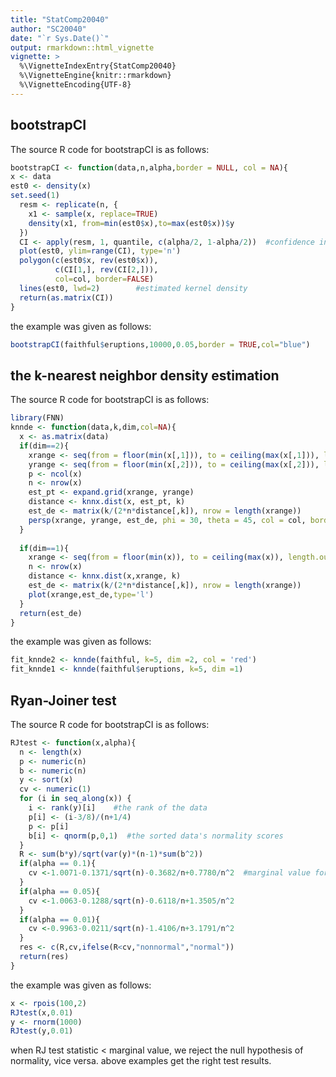 ---
title: "StatComp20040"
author: "SC20040"
date: "`r Sys.Date()`"
output: rmarkdown::html_vignette
vignette: >
  %\VignetteIndexEntry{StatComp20040}
  %\VignetteEngine{knitr::rmarkdown}
  %\VignetteEncoding{UTF-8}
---


## bootstrapCI
The source R code for bootstrapCI is as follows:
```{r,eval=FALSE}
bootstrapCI <- function(data,n,alpha,border = NULL, col = NA){
x <- data
est0 <- density(x)
set.seed(1)
  resm <- replicate(n, {
    x1 <- sample(x, replace=TRUE)
    density(x1, from=min(est0$x),to=max(est0$x))$y  
  })
  CI <- apply(resm, 1, quantile, c(alpha/2, 1-alpha/2))  #confidence interval 
  plot(est0, ylim=range(CI), type='n')   
  polygon(c(est0$x, rev(est0$x)),
          c(CI[1,], rev(CI[2,])),
          col=col, border=FALSE)
  lines(est0, lwd=2)        #estimated kernel density 
  return(as.matrix(CI))
}
```

the example was given as follows:
```{r,eval=FALSE}
bootstrapCI(faithful$eruptions,10000,0.05,border = TRUE,col="blue")

```

## the k-nearest neighbor density estimation

The source R code for bootstrapCI is as follows:
```{r,eval=FALSE}
library(FNN)
knnde <- function(data,k,dim,col=NA){
  x <- as.matrix(data)
  if(dim==2){
    xrange <- seq(from = floor(min(x[,1])), to = ceiling(max(x[,1])), length.out=100)
    yrange <- seq(from = floor(min(x[,2])), to = ceiling(max(x[,2])), length.out=100)
    p <- ncol(x)
    n <- nrow(x)
    est_pt <- expand.grid(xrange, yrange)
    distance <- knnx.dist(x, est_pt, k)
    est_de <- matrix(k/(2*n*distance[,k]), nrow = length(xrange))
    persp(xrange, yrange, est_de, phi = 30, theta = 45, col = col, border=0)
  }
  
  if(dim==1){
    xrange <- seq(from = floor(min(x)), to = ceiling(max(x)), length.out=50)
    n <- nrow(x)
    distance <- knnx.dist(x,xrange, k)
    est_de <- matrix(k/(2*n*distance[,k]), nrow = length(xrange))
    plot(xrange,est_de,type='l')
  }
  return(est_de)
}
```

the example was given as follows:
```{r,eval=FALSE}
fit_knnde2 <- knnde(faithful, k=5, dim =2, col = 'red')
fit_knnde1 <- knnde(faithful$eruptions, k=5, dim =1)
```

## Ryan-Joiner test

The source R code for bootstrapCI is as follows:
```{r,eval=FALSE}
RJtest <- function(x,alpha){
  n <- length(x)
  p <- numeric(n)
  b <- numeric(n)
  y <- sort(x)
  cv <- numeric(1)
  for (i in seq_along(x)) {
    i <- rank(y)[i]    #the rank of the data
    p[i] <- (i-3/8)/(n+1/4)  
    p <- p[i]
    b[i] <- qnorm(p,0,1)  #the sorted data's normality scores
  }
  R <- sum(b*y)/sqrt(var(y)*(n-1)*sum(b^2))
  if(alpha == 0.1){
    cv <-1.0071-0.1371/sqrt(n)-0.3682/n+0.7780/n^2  #marginal value for different alpha
  }
  if(alpha == 0.05){
    cv <-1.0063-0.1288/sqrt(n)-0.6118/n+1.3505/n^2
  } 
  if(alpha == 0.01){
    cv <-0.9963-0.0211/sqrt(n)-1.4106/n+3.1791/n^2
  } 
  res <- c(R,cv,ifelse(R<cv,"nonnormal","normal"))
  return(res)
}
```

the example was given as follows:
```{r,eval=FALSE}
x <- rpois(100,2)
RJtest(x,0.01)
y <- rnorm(1000)
RJtest(y,0.01)
```

when RJ test statistic $<$ marginal value, we reject the null hypothesis of normality,
vice versa. above examples get the right test results.

